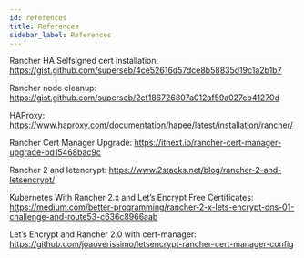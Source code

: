```yaml
---
id: references
title: References
sidebar_label: References
---
```


Rancher HA Selfsigned cert installation: https://gist.github.com/superseb/4ce52616d57dce8b58835d19c1a2b1b7

Rancher node cleanup: https://gist.github.com/superseb/2cf186726807a012af59a027cb41270d

HAProxy: https://www.haproxy.com/documentation/hapee/latest/installation/rancher/

Rancher Cert Manager Upgrade: https://itnext.io/rancher-cert-manager-upgrade-bd15468bac9c

Rancher 2 and letencrypt: https://www.2stacks.net/blog/rancher-2-and-letsencrypt/

Kubernetes With Rancher 2.x and Let’s Encrypt Free Certificates: https://medium.com/better-programming/rancher-2-x-lets-encrypt-dns-01-challenge-and-route53-c636c8966aab

Let’s Encrypt and Rancher 2.0 with cert-manager: https://github.com/joaoverissimo/letsencrypt-rancher-cert-manager-config
